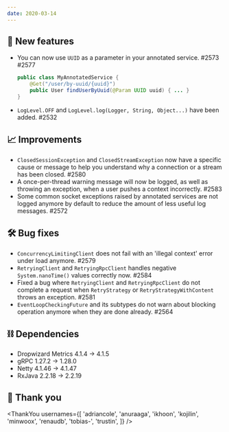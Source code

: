 ```yaml
---
date: 2020-03-14
---
```


## 🌟 New features

- You can now use `UUID` as a parameter in your annotated service. #2573 #2577
  ```java
  public class MyAnnotatedService {
      @Get("/user/by-uuid/{uuid}")
      public User findUserByUuid(@Param UUID uuid) { ... }
  }
  ```
- `LogLevel.OFF` and `LogLevel.log(Logger, String, Object...)` have been added. #2532

## 📈 Improvements

- `ClosedSessionException` and `ClosedStreamException` now have a specific cause or message to help you understand why a connection or a stream has been closed. #2580
- A once-per-thread warning message will now be logged, as well as throwing an exception, when a user pushes a context incorrectly. #2583
- Some common socket exceptions raised by annotated services are not logged anymore by default to reduce the amount of less useful log messages. #2572

## 🛠️ Bug fixes

- `ConcurrencyLimitingClient` does not fail with an 'illegal context' error under load anymore. #2579
- `RetryingClient` and `RetryingRpcClient` handles negative `System.nanoTime()` values correctly now. #2584
- Fixed a bug where `RetryingClient` and `RetryingRpcClient` do not complete a request when `RetryStrategy` or `RetryStrategyWithContent` throws an exception. #2581
- `EventLoopCheckingFuture` and its subtypes do not warn about blocking operation anymore when they are done already. #2564

## ⛓ Dependencies

- Dropwizard Metrics 4.1.4 → 4.1.5
- gRPC 1.27.2 → 1.28.0
- Netty 4.1.46 → 4.1.47
- RxJava 2.2.18 → 2.2.19

## 🙇 Thank you

<ThankYou
  usernames={[
    'adriancole',
    'anuraaga',
    'ikhoon',
    'kojilin',
    'minwoox',
    'renaudb',
    'tobias-',
    'trustin',
  ]}
/>
